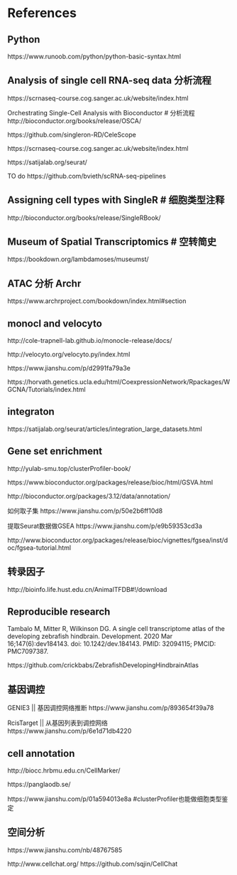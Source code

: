 # References

## Python
https://www.runoob.com/python/python-basic-syntax.html

## Analysis of single cell RNA-seq data  分析流程
https://scrnaseq-course.cog.sanger.ac.uk/website/index.html

Orchestrating Single-Cell Analysis with Bioconductor #  分析流程 
http://bioconductor.org/books/release/OSCA/

https://github.com/singleron-RD/CeleScope

https://scrnaseq-course.cog.sanger.ac.uk/website/index.html

https://satijalab.org/seurat/

TO do
https://github.com/bvieth/scRNA-seq-pipelines

## Assigning cell types with SingleR  # 细胞类型注释
http://bioconductor.org/books/release/SingleRBook/

## Museum of Spatial Transcriptomics  # 空转简史
https://bookdown.org/lambdamoses/museumst/

## ATAC  分析 Archr 
https://www.archrproject.com/bookdown/index.html#section   


## monocl and velocyto
http://cole-trapnell-lab.github.io/monocle-release/docs/  

http://velocyto.org/velocyto.py/index.html  

https://www.jianshu.com/p/d2991fa79a3e  

https://horvath.genetics.ucla.edu/html/CoexpressionNetwork/Rpackages/WGCNA/Tutorials/index.html  

## integraton

https://satijalab.org/seurat/articles/integration_large_datasets.html  


## Gene set enrichment
http://yulab-smu.top/clusterProfiler-book/ 

https://www.bioconductor.org/packages/release/bioc/html/GSVA.html

http://bioconductor.org/packages/3.12/data/annotation/

如何取子集
https://www.jianshu.com/p/50e2b6ff10d8  

提取Seurat数据做GSEA
https://www.jianshu.com/p/e9b59353cd3a 

http://www.bioconductor.org/packages/release/bioc/vignettes/fgsea/inst/doc/fgsea-tutorial.html

## 转录因子
http://bioinfo.life.hust.edu.cn/AnimalTFDB#!/download


## Reproducible research

Tambalo M, Mitter R, Wilkinson DG. A single cell transcriptome atlas of the developing zebrafish hindbrain. Development. 2020 Mar 16;147(6):dev184143. doi: 10.1242/dev.184143. PMID: 32094115; PMCID: PMC7097387.

https://github.com/crickbabs/ZebrafishDevelopingHindbrainAtlas

## 基因调控
GENIE3 || 基因调控网络推断
https://www.jianshu.com/p/893654f39a78


RcisTarget || 从基因列表到调控网络
https://www.jianshu.com/p/6e1d71db4220


## cell annotation

http://biocc.hrbmu.edu.cn/CellMarker/

https://panglaodb.se/

https://www.jianshu.com/p/01a594013e8a #clusterProfiler也能做细胞类型鉴定

## 空间分析
https://www.jianshu.com/nb/48767585

http://www.cellchat.org/
https://github.com/sqjin/CellChat